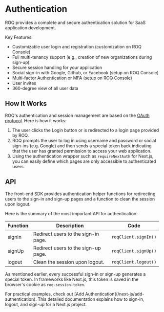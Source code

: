 
# Authentication

ROQ provides a complete and secure authentication solution for SaaS application development.

Key Features:

- Customizable user login and registration (customization on ROQ Console)
- Full multi-tenancy support (e.g., creation of new organizations during sign-up)
- Secure session handling for your application
- Social sign-in with Google, Github, or Facebook (setup on ROQ Console)
- Multi-factor Authentication or MFA (setup on ROQ Console) 
- User invites
- 360-degree view of all user data

## How It Works

ROQ's authentication and session management are based on the [OAuth protocol](https://oauth.net/2/). Here is how it works:

1. The user clicks the Login button or is redirected to a login page provided by ROQ.
2. ROQ prompts the user to log in using username and password or social sign-ins (e.g. Google) and then sends a special token back indicating that the user has granted permission to access your web application.
3. Using the authentication wrapper such as `requireNextAuth` for Next.js, you can easily define which pages are only accessible to authenticated users.

## API

The front-end SDK provides authentication helper functions for redirecting users to the sign-in and sign-up pages and a function to clean the session upon logout.

Here is the summary of the most important API for authentication:

| Function | Description                              | Code                  |
|----------|------------------------------------------|-----------------------|
| signIn   | Redirect users to the sign-in page.      | `roqClient.signIn()`  |
| signUp   | Redirect users to the sign-up page.      | `roqClient.signUp()`  |
| logout   | Clean the session upon logout.           | `roqClient.logout()`  |

As mentioned earlier, every successful sign-in or sign-up generates a special token. In frameworks like Next.js, this token is saved in the browser's cookie as `roq-session-token`.

<Callout type="info">
For practical examples, check out [Add Authentication](/next-js/add-authentication). This detailed documentation explains how to sign-in, logout, and sign-up for a Next.js project.
</Callout>